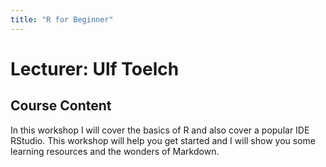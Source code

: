```yaml
---
title: "R for Beginner"
---
```


# Lecturer: Ulf Toelch

## Course Content

In this workshop I will cover the basics of R and also cover a popular IDE RStudio. This workshop will help you get started and I will show you some learning resources and the wonders of Markdown.